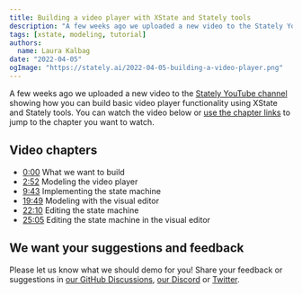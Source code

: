 ```yaml
---
title: Building a video player with XState and Stately tools
description: "A few weeks ago we uploaded a new video to the Stately YouTube channel showing how you can build basic video player functionality using XState and Stately tools."
tags: [xstate, modeling, tutorial]
authors:
  name: Laura Kalbag
date: "2022-04-05"
ogImage: "https://stately.ai/2022-04-05-building-a-video-player.png"
---
```


A few weeks ago we uploaded a new video to the [Stately YouTube channel](http://youtube.com/c/statelyai) showing how you can build basic video player functionality using XState and Stately tools. You can watch the video below or [use the chapter links](/#video-chapters) to jump to the chapter you want to watch.

<Youtube id="3wZBSeLxVEw" />

## Video chapters

- [0:00](https://www.youtube.com/watch?v=3wZBSeLxVEw&t=0s) What we want to build
- [2:52](https://www.youtube.com/watch?v=3wZBSeLxVEw&t=172s) Modeling the video player
- [9:43](https://www.youtube.com/watch?v=3wZBSeLxVEw&t=583s) Implementing the state machine
- [19:49](https://www.youtube.com/watch?v=3wZBSeLxVEw&t=1189s) Modeling with the visual editor
- [22:10](https://www.youtube.com/watch?v=3wZBSeLxVEw&t=1330s) Editing the state machine
- [25:05](https://www.youtube.com/watch?v=3wZBSeLxVEw&t=1505s) Editing the state machine in the visual editor

## We want your suggestions and feedback

Please let us know what we should demo for you! Share your feedback or suggestions in [our GitHub Discussions](https://github.com/statelyai/xstate/discussions), [our Discord](https://discord.gg/xstate) or [Twitter](https://twitter.com/statelyai).